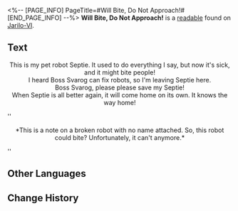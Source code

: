 <%-- [PAGE_INFO]
PageTitle=#Will Bite, Do Not Approach!#
[END_PAGE_INFO] --%>
{{Readable Infobox
|id           = 099
|partIds      = 190224
|title        = 
|image        = Item Jarilo-VI Readable.png
|world        = Jarilo-VI
|parts        = 1
|author       = <!--to be added-->
|description  = A note written in a childish hand. It is probably a summary of some robot's life.
|part1        = Will Bite, Do Not Approach!
|source1      = {{cx|Source missing}}
|characters   = 
|factions     = 
}}
'''Will Bite, Do Not Approach!''' is a [[readable]] found on [[Jarilo-VI]].
<!--
==Location==
{{Map Embed|<map name>|<marker id>}}
-->
==Text==
<div align="center">{{Size|+4|Will Bite, Do Not Approach!}}

This is my pet robot Septie. It used to do everything I say, but now it's sick, and it might bite people!<br />
I heard Boss Svarog can fix robots, so I'm leaving Septie here.<br />
Boss Svarog, please please save my Septie!<br />
When Septie is all better again, it will come home on its own. It knows the way home!</div>

''<div align="center">*This is a note on a broken robot with no name attached. So, this robot could bite? Unfortunately, it can't anymore.*</div>''

<!--
==Trivia==
* 
-->
==Other Languages==
{{Other Languages
|en   = Will Bite, Do Not Approach!
|zhs  = 会咬人，禁止靠近！
|zht  = 會咬人，禁止靠近！
|ja   = 噛みます！近づかないで！
|ko   = 접근 금지, 물릴 수 있음!
|es   = ¡No acercarse, muerde!
|fr   = Attention, risque de morsure&nbsp;! Ne pas approcher&nbsp;!
|ru   = Осторожно! Может укусить!
|th   = ห้ามเข้าใกล้ ระวังถูกกัด!
|vi   = Biết Cắn Người, Cấm Đến Gần!
|de   = Wird beißen, nicht näherkommen!
|id   = Bisa Gigit, Dilarang Mendekat!
|pt   = Ele Morde, Não se Aproxime!
}}

==Change History==
{{Change History|1.0}}